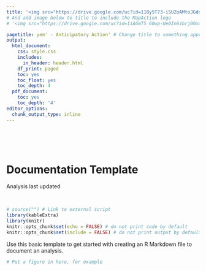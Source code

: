 ```yaml
---
title: '<img src="https://drive.google.com/uc?id=118y5T73-iSUZoAMtoJGddxq9QzD_GDKX" style="height:40px;float:left; margin:10px" /><img src="https://drive.google.com/uc?id=1fHQUzF3ZjaoHj9KQ33-94dK_X1hcmjzW" style="height:50px;float:left; margin:10px" />'
# And add image below to title to include the MapAction logo
# '<img src="https://drive.google.com/uc?id=1iA6mT5_60wp-Ue0In6zbrj00xoBqPkov" style="height:40px;float:left; margin:10px" />'

pagetitle: yem' - Anticipatory Action' # Change title to something appropriate for your work
output:
  html_document:
    css: style.css
    includes:
      in_header: header.html
    df_print: paged
    toc: yes
    toc_float: yes
    toc_depth: 4
  pdf_document:
    toc: yes
    toc_depth: '4'
editor_options:
  chunk_output_type: inline
---
```


<br>
<br>
<br>

# Documentation Template
Analysis last updated <SET DATE>

<br>

```r
# source("") # Link to external script
library(kableExtra)
library(knitr)
knitr::opts_chunk$set(echo = FALSE) # do not print code by default
knitr::opts_chunk$set(include = FALSE) # do not print output by default
```


Use this basic template to get started with creating an R Markdown file to document an analysis.


```r

# Put a figure in here, for example

```
